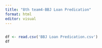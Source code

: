 ```yaml
---
title: "8th team4-BBJ Loan Predication"
format: html
editor: visual
---
```


## 

```r
df <- read.csv('BBJ Loan Predication.csv')
df
```
